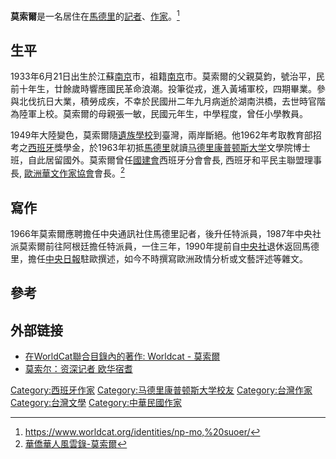 {{Infobox writer 
| name        = 莫索爾 <br /> Eduardo Mo
| imagesize   = 
| caption     = 
| pseudonym   = 
| birth_date  = {{birth date and age|1933|06|21}} 
| birth_place = {{ROC|南京市}}
| occupation  = [[記者|記者]]、[[作家|作家]]
| nationality = {{ROC}}
| residence = {{ESP}}[[馬德里|馬德里]]
| subject     = 雜文 <br /> 散文 <br />政情分析 <br />文藝評述
|alma_mater   = [[國立政治大學|國立政治大學]]<br />[[马德里康普顿斯大学|马德里康普顿斯大学]]
| movement    = 
| notableworks = 
| awards       = 
| relatives   = 
| influences  = 
| influenced  = 
| signature   = 
}}

'''莫索爾'''是一名居住在[[馬德里|馬德里]]的[[記者|記者]]、[[作家|作家]]。<ref>https://www.worldcat.org/identities/np-mo,%20suoer/</ref>

==生平==
1933年6月21日出生於江蘇[[南京|南京]]市，祖籍[[南京|南京]]市。莫索爾的父親莫鈞，號治平，民前十年生，廿餘歲時響應國民革命浪潮。投筆從戎，進入黃埔軍校，四期畢業。參與北伐抗日大業，積勞成疾，不幸於民國卅二年九月病逝於湖南洪橋，去世時官階為陸軍上校。莫索爾的母親張一敏，民國元年生，中學程度，曾任小學教員。 

1949年大陸變色，莫索爾隨[[遺族學校|遺族學校]]到臺灣，兩岸斷絕。他1962年考取教育部招考之[[西班牙|西班牙]]獎學金，於1963年初抵[[馬德里|馬德里]]就讀[[马德里康普顿斯大学|马德里康普顿斯大学]]文學院博士班，自此居留國外。莫索爾曾任[[國建會|國建會]]西班牙分會會長, 西班牙和平民主聯盟理事長, [[歐洲華文作家協會|歐洲華文作家協會]]會長。<ref> [http://www.chineseoverseas.org/index.php/celebrity/show/id/129 華僑華人風雲錄-莫索爾] </ref>

==寫作==
1966年莫索爾應聘擔任中央通訊社住馬德里記者，後升任特派員，1987年中央社派莫索爾前往阿根廷擔任特派員，一住三年，1990年提前自[[中央社|中央社]]退休返回馬德里，擔任[[中央日報|中央日報]]駐歐撰述，如今不時撰寫歐洲政情分析或文藝評述等雜文。


==參考==
{{reflist}}

==外部链接==
* [https://www.worldcat.org/identities/np-mo,%20suoer/ 在WorldCat聯合目錄內的著作: Worldcat - 莫索爾]
* [http://www.chinesen.de/index.php/2010-03-05-21-38-51/2010-03-05-21-39-04/1350-2015-04-16-00-11-31 莫索尔：资深记者 欧华宿耆]
{{normdaten}}
{{DEFAULTSORT: Mo, Eduardo}}
[[Category:西班牙作家|Category:西班牙作家]]
[[Category:马德里康普顿斯大学校友|Category:马德里康普顿斯大学校友]]
[[Category:台灣作家|Category:台灣作家]]
[[Category:台灣文學|Category:台灣文學]]
[[Category:中華民國作家|Category:中華民國作家]]